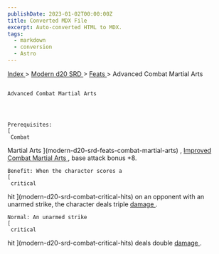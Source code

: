 ```yaml
---
publishDate: 2023-01-02T00:00:00Z
title: Converted MDX File
excerpt: Auto-converted HTML to MDX.
tags:
  - markdown
  - conversion
  - Astro
---
```


[
Index
](-index) >
[
Modern d20 SRD
](modern-d20-srd-index) >
[
Feats
](modern-d20-srd-feats-index) > Advanced Combat Martial Arts

##

    Advanced Combat Martial Arts




    Prerequisites:
    [
     Combat

Martial Arts
](modern-d20-srd-feats-combat-martial-arts)
,
[
Improved
Combat Martial Arts
](modern-d20-srd-feats-improved-combat-martial-arts)
, base attack bonus +8.

    Benefit: When the character scores a
    [
     critical

hit
](modern-d20-srd-combat-critical-hits)
on an opponent with an unarmed strike, the character deals triple
[
damage
](modern-d20-srd-combat-damage)
.

    Normal: An unarmed strike
    [
     critical

hit
](modern-d20-srd-combat-critical-hits)
deals double
[
damage
](modern-d20-srd-combat-damage)
.
